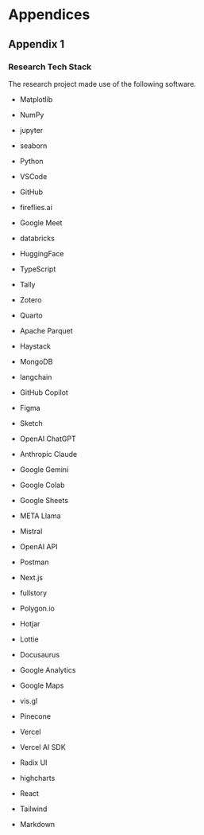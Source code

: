 # Appendices

## Appendix 1
### Research Tech Stack

The research project made use of the following software.

-   Matplotlib
-   NumPy
-   jupyter
-   seaborn
-   Python
-   VSCode
-   GitHub
-   fireflies.ai
-   Google Meet

-   databricks
-   HuggingFace
-   TypeScript

-   Tally
-   Zotero
-   Quarto
-   Apache Parquet
-   Haystack
-   MongoDB
-   langchain
-   GitHub Copilot


-   Figma
-   Sketch
-   OpenAI ChatGPT
-   Anthropic Claude
-   Google Gemini
-   Google Colab
-   Google Sheets
-   META Llama
-   Mistral
-   OpenAI API
-   Postman


-   Next.js
-   fullstory
-   Polygon.io
-   Hotjar
-   Lottie
-   Docusaurus
-   Google Analytics
-   Google Maps
-   vis.gl
-   Pinecone
-   Vercel
-   Vercel AI SDK
-   Radix UI
-   highcharts
-   React
-   Tailwind
-   Markdown

